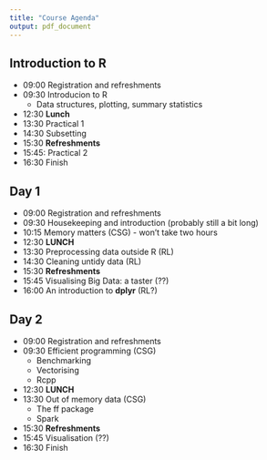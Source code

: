 ```yaml
---
title: "Course Agenda"
output: pdf_document
---
```


## Introduction to R

 - 09:00 Registration and refreshments
 - 09:30 Introducion to R
    - Data structures, plotting, summary statistics
 - 12:30 **Lunch**
 - 13:30 Practical 1
 - 14:30 Subsetting
 - 15:30 **Refreshments**
 - 15:45: Practical 2
 - 16:30 Finish

## Day 1

 - 09:00 Registration and refreshments
 - 09:30 Housekeeping and introduction (probably still a bit long)
 - 10:15 Memory matters (CSG) - won't take two hours
 - 12:30 **LUNCH**
 - 13:30 Preprocessing data outside R (RL)
 - 14:30 Cleaning untidy data (RL)
 - 15:30 **Refreshments**
 - 15:45 Visualising Big Data: a taster (??)
 - 16:00 An introduction to **dplyr** (RL?)

## Day 2

 - 09:00 Registration and refreshments
 - 09:30 Efficient programming (CSG)
      - Benchmarking
      - Vectorising
      - Rcpp
 - 12:30 **LUNCH**
 - 13:30 Out of memory data (CSG)
    - The ff package
    - Spark
 - 15:30 **Refreshments**
 - 15:45 Visualisation (??)
 - 16:30 Finish




